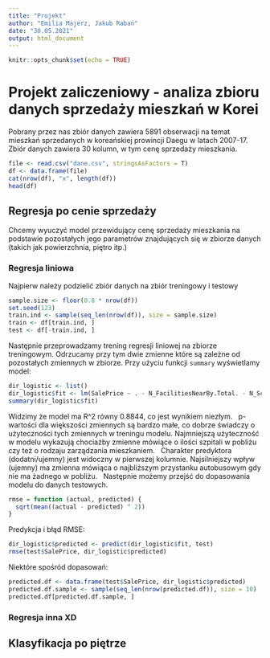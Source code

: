 ---
title: "Projekt"
author: "Emilia Majerz, Jakub Raban"
date: "30.05.2021"
output: html_document
---

```{r setup, include=FALSE}
knitr::opts_chunk$set(echo = TRUE)
```
# Projekt zaliczeniowy - analiza zbioru danych sprzedaży mieszkań w Korei
Pobrany przez nas zbiór danych zawiera 5891 obserwacji na temat mieszkań sprzedanych w koreańskiej prowincji Daegu w latach 2007-17. 
Zbiór danych zawiera 30 kolumn, w tym cenę sprzedaży mieszkania.

```{r}
file <- read.csv("dane.csv", stringsAsFactors = T)
df <- data.frame(file)
cat(nrow(df), "x", length(df))
head(df)
```

## Regresja po cenie sprzedaży
Chcemy wyuczyć model przewidujący cenę sprzedaży mieszkania na podstawie pozostałych jego parametrów znajdujących się w zbiorze danych (takich jak powierzchnia, piętro itp.)

### Regresja liniowa

Najpierw należy podzielić zbiór danych na zbiór treningowy i testowy
```{r}
sample.size <- floor(0.8 * nrow(df))
set.seed(123)
train.ind <- sample(seq_len(nrow(df)), size = sample.size)
train <- df[train.ind, ]
test <- df[-train.ind, ]
```

Następnie przeprowadzamy trening regresji liniowej na zbiorze treningowym. Odrzucamy przy tym dwie zmienne które są zależne od pozostałych zmiennych w zbiorze. Przy użyciu funkcji `summary` wyświetlamy model:
```{r}
dir_logistic <- list()
dir_logistic$fit <- lm(SalePrice ~ . - N_FacilitiesNearBy.Total. - N_SchoolNearBy.Total. , data = train)
summary(dir_logistic$fit)
```

Widzimy że model ma R^2 równy 0.8844, co jest wynikiem niezłym. \ 
p-wartości dla większości zmiennych są bardzo małe, co dobrze świadczy o użyteczności tych zmiennych w treningu modelu. Najmniejszą użyteczność w  modelu wykazują chociażby zmienne mówiące o ilości szpitali w pobliżu czy też o rodzaju zarządzania mieszkaniem. \ 
Charakter predyktora (dodatni/ujemny) jest widoczny w pierwszej kolumnie. Najsilniejszy wpływ (ujemny) ma zmienna mówiąca o najbliższym przystanku autobusowym gdy nie ma żadnego w pobliżu. \ 
Następnie możemy przejść do dopasowania modelu do danych testowych.

```{r}
rmse = function (actual, predicted) {
  sqrt(mean((actual - predicted) ^ 2))
}
```

Predykcja i błąd RMSE:
```{r}
dir_logistic$predicted <- predict(dir_logistic$fit, test)
rmse(test$SalePrice, dir_logistic$predicted)
```

Niektóre spośród dopasowań:
```{r}
predicted.df <- data.frame(test$SalePrice, dir_logistic$predicted)
predicted.df.sample <- sample(seq_len(nrow(predicted.df)), size = 10)
predicted.df[predicted.df.sample, ]
```

### Regresja inna XD



## Klasyfikacja po piętrze


